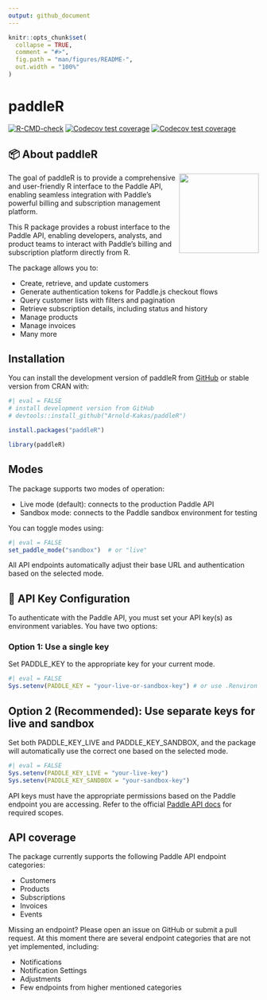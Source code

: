 ```yaml
---
output: github_document
---
```


<!-- README.md is generated from README.Rmd. Please edit that file -->

```r
knitr::opts_chunk$set(
  collapse = TRUE,
  comment = "#>",
  fig.path = "man/figures/README-",
  out.width = "100%"
)
```

# paddleR

<!-- badges: start -->
[![R-CMD-check](https://github.com/Arnold-Kakas/paddleR/actions/workflows/R-CMD-check.yaml/badge.svg)](https://github.com/Arnold-Kakas/paddleR/actions/workflows/R-CMD-check.yaml)
[![Codecov test
coverage](https://codecov.io/gh/Arnold-Kakas/paddleR/graph/badge.svg)](https://app.codecov.io/gh/Arnold-Kakas/paddleR)
[![Codecov test coverage](https://codecov.io/gh/Arnold-Kakas/paddleR/graph/badge.svg)](https://app.codecov.io/gh/Arnold-Kakas/paddleR)
<!-- badges: end -->


## 📦 About paddleR

<img src="man/figures/logo.png" align="right" width="160"/>

The goal of paddleR is to provide a comprehensive and user-friendly R interface to the Paddle API, enabling seamless integration with Paddle’s powerful billing and subscription management platform.

This R package provides a robust interface to the Paddle API, enabling developers, analysts, and product teams to interact with Paddle's billing and subscription platform directly from R.

The package allows you to:

* Create, retrieve, and update customers
* Generate authentication tokens for Paddle.js checkout flows
* Query customer lists with filters and pagination
* Retrieve subscription details, including status and history
* Manage products
* Manage invoices
* Many more

## Installation

You can install the development version of paddleR from [GitHub](https://github.com/) or stable version from CRAN with:
      
```r
#| eval = FALSE
# install development version from GitHub
# devtools::install_github("Arnold-Kakas/paddleR")

install.packages("paddleR")

library(paddleR)
```

## Modes

The package supports two modes of operation:

* Live mode (default): connects to the production Paddle API
* Sandbox mode: connects to the Paddle sandbox environment for testing

You can toggle modes using:

```r
#| eval = FALSE
set_paddle_mode("sandbox")  # or "live"
```

All API endpoints automatically adjust their base URL and authentication based on the selected mode.

## 🔐 API Key Configuration

To authenticate with the Paddle API, you must set your API key(s) as environment variables. You have two options:

### Option 1: Use a single key

Set PADDLE_KEY to the appropriate key for your current mode.

```r
#| eval = FALSE
Sys.setenv(PADDLE_KEY = "your-live-or-sandbox-key") # or use .Renviron file
```

## Option 2 (Recommended): Use separate keys for live and sandbox

Set both PADDLE_KEY_LIVE and PADDLE_KEY_SANDBOX, and the package will automatically use the correct one based on the selected mode.

```r
#| eval = FALSE
Sys.setenv(PADDLE_KEY_LIVE = "your-live-key")
Sys.setenv(PADDLE_KEY_SANDBOX = "your-sandbox-key")
```

API keys must have the appropriate permissions based on the Paddle endpoint you are accessing. Refer to the official [Paddle API docs](https://developer.paddle.com/api-reference/overview) for required scopes.

## API coverage

The package currently supports the following Paddle API endpoint categories:

- Customers
- Products
- Subscriptions
- Invoices
- Events

Missing an endpoint? Please open an issue on GitHub or submit a pull request. At this moment there are several endpoint categories that are not yet implemented, including:

- Notifications
- Notification Settings
- Adjustments
- Few endpoints from higher mentioned categories
